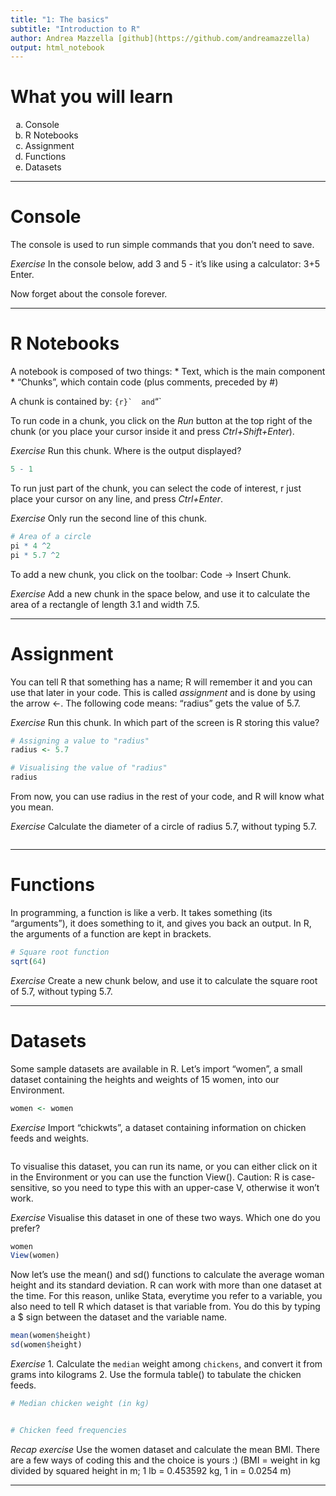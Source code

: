```yaml
---
title: "1: The basics"
subtitle: "Introduction to R"
author: Andrea Mazzella [github](https://github.com/andreamazzella)
output: html_notebook
---
```


# What you will learn
a) Console
b) R Notebooks
c) Assignment
d) Functions
e) Datasets

---

# Console
The console is used to run simple commands that you don't need to save.

*Exercise*
In the console below, add 3 and 5 - it's like using a calculator: 3+5 Enter.

Now forget about the console forever.

---

# R Notebooks

A notebook is composed of two things:
* Text, which is the main component
* "Chunks", which contain code (plus comments, preceded by #)

A chunk is contained by:
````{r}` 
and
````"`

To run code in a chunk, you click on the *Run* button at the top right of the chunk (or you place your cursor inside it and press *Ctrl+Shift+Enter*).

*Exercise*
Run this chunk. Where is the output displayed?
```r
5 - 1
```

To run just part of the chunk, you can select the code of interest, r just place your cursor on any line, and press *Ctrl+Enter*.

*Exercise*
Only run the second line of this chunk.
```r
# Area of a circle
pi * 4 ^2
pi * 5.7 ^2
```

To add a new chunk, you click on the toolbar: Code -> Insert Chunk.

*Exercise*
Add a new chunk in the space below, and use it to calculate the area of a rectangle of length 3.1 and width 7.5.



---

# Assignment
You can tell R that something has a name; R will remember it and you can use that later in your code. This is called *assignment* and is done by using the arrow <-.
The following code means: "radius" gets the value of 5.7.

*Exercise*
Run this chunk. In which part of the screen is R storing this value?
```r
# Assigning a value to "radius"
radius <- 5.7

# Visualising the value of "radius"
radius
```

From now, you can use radius in the rest of your code, and R will know what you mean.

*Exercise*
Calculate the diameter of a circle of radius 5.7, without typing 5.7.
```r

```

---

# Functions
In programming, a function is like a verb. It takes something (its "arguments"), it does something to it, and gives you back an output.
In R, the arguments of a function are kept in brackets.
```r
# Square root function
sqrt(64)
```

*Exercise*
Create a new chunk below, and use it to calculate the square root of 5.7, without typing 5.7.



---

# Datasets
Some sample datasets are available in R. Let's import "women", a small dataset containing the heights and weights of 15 women, into our Environment.

```r
women <- women
```

*Exercise*
Import "chickwts", a dataset containing information on chicken feeds and weights.
```r

```


To visualise this dataset, you can run its name, or you can either click on it in the Environment or you can use the function View(). Caution: R is case-sensitive, so you need to type this with an upper-case V, otherwise it won't work.

*Exercise*
Visualise this dataset in one of these two ways. Which one do you prefer?
```r
women
View(women)
```

Now let's use the mean() and sd() functions to calculate the average woman height and its standard deviation. R can work with more than one dataset at the time. For this reason, unlike Stata, everytime you refer to a variable, you also need to tell R which dataset is that variable from. You do this by typing a $ sign between the dataset and the variable name.
```r
mean(women$height)
sd(women$height)
```

*Exercise*
1. Calculate the `median` weight among `chickens`, and convert it from grams into kilograms
2. Use the formula table() to tabulate the chicken feeds.
```r
# Median chicken weight (in kg)


# Chicken feed frequencies


```

*Recap exercise*
Use the women dataset and calculate the mean BMI. There are a few ways of coding this and the choice is yours :)
(BMI = weight in kg divided by squared height in m; 1 lb = 0.453592 kg, 1 in = 0.0254 m)



---
